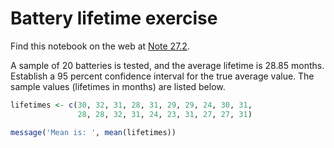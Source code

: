 # Battery lifetime exercise


Find this notebook on the web at
<a class="quarto-xref" href="https://resampling-stats.github.io/latest-r/confidence_2.html#nte-battery_lifetime_exercise">Note <span>27.2</span></a>.

A sample of 20 batteries is tested, and the average lifetime is 28.85
months. Establish a 95 percent confidence interval for the true average
value. The sample values (lifetimes in months) are listed below.

```r
lifetimes <- c(30, 32, 31, 28, 31, 29, 29, 24, 30, 31,
               28, 28, 32, 31, 24, 23, 31, 27, 27, 31)

message('Mean is: ', mean(lifetimes))
```
